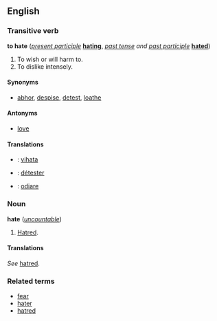 ==English==
===Transitive verb===
'''to hate''' (''[[present participle]]'' '''[[hating]]''', ''[[past tense]] and [[past participle]]'' '''[[hated]]''')

# To wish or will harm to.
# To dislike intensely.

====Synonyms====
*[[abhor]], [[despise]], [[detest]], [[loathe]]

====Antonyms====
*[[love]]

====Translations====
*{{fi}}: [[vihata]]
*{{fr}}: [[détester]]
*{{it}}: [[odiare]]

===Noun===
'''hate''' (''[[uncountable]]'')

#[[Hatred]].

====Translations====
<!--do not add translations here - add them at "hatred" instead-->
''See'' [[hatred]].

===Related terms===
*[[fear]]
*[[hater]]
*[[hatred]]